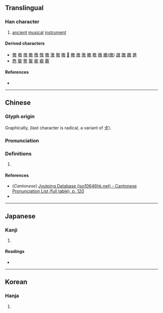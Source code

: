 {{character info}}
==Translingual==

===Han character===
{{Han char|rn=66|rad=攴|as=09|sn=13|four=|canj=HSOK|ids=⿰⿱白方攵}}

# [[ancient]] [[musical]] [[instrument]]

====Derived characters====
* [[儌]] [[噭]] [[墽]] [[嬓]] [[徼]] [[憿]] [[撽]] [[激]] [[獥]] [[曒]] [[𣎣]] [[檄]] [[燩]] [[璬]] [[皦]] [[䁶]] [[礉]] [[繳]]([[缴]]) [[譤]] [[躈]] [[䥞]] [[邀]]
* [[㦘]] [[䚫]] [[譥]] [[鸄]] [[薂]] [[竅]] [[覈]]

====References====
* {{Han ref|kx=0473.180|dkj=13286|dj=0826.180|hdz=21470.130|uh=656B|ud=25963}}

----

==Chinese==
{{zh-forms}}

===Glyph origin===
{{Han etym}}
Graphically, {{Han compound|白|方|攴|alt3=攵}} (last character is radical, a variant of 攴).

===Pronunciation===
{{zh-pron
|m=jiǎo
|c=giu3,giu2
|mc=y
|oc=y
|ma=
|cat=n
}}

===Definitions===
{{zh-hanzi}}

# {{rfdef|zh}}
====References====
* (''Cantonese'') [http://www.iso10646hk.net/jp/document/download.jsp Jyutping Database (iso10646hk.net) - Cantonese Pronunciation List (full table), p. 120]
* {{R:yue:Hanzi}}
----

==Japanese==

===Kanji===
{{ja-kanji|grade=|rs=攴09}}

# {{rfdef|ja|sort=攴09}}

====Readings====
* {{ja-readings|on=[[せく]] (seku), [[きょう]] (kyō), [[けき]] (keki), [[きゃく]] (kyaku)|kun=[[うつる]] (utsuru)}}

----

==Korean==

===Hanja===
{{ko-hanja|hangeul=교|rv=gyo|mr=kyo}}

# {{rfdef|ko|sort=攴09}}